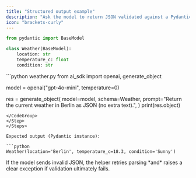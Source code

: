```yaml
---
title: "Structured output example"
description: "Ask the model to return JSON validated against a Pydantic schema."
icon: "brackets-curly"
---
```



<Steps>
<Step title="Define the schema">

```python
from pydantic import BaseModel

class Weather(BaseModel):
    location: str
    temperature_c: float
    condition: str
```

</Step>

<Step title="Call generate_object">

<CodeGroup>
```python weather.py
from ai_sdk import openai, generate_object

model = openai("gpt-4o-mini", temperature=0)

res = generate_object(
model=model,
schema=Weather,
prompt="Return the current weather in Berlin as JSON (no extra text).",
)
print(res.object)

````
</CodeGroup>
</Step>
</Steps>

Expected output (Pydantic instance):

```python
Weather(location='Berlin', temperature_c=18.3, condition='Sunny')
````

<Warning>
  If the model sends invalid JSON, the helper retries parsing *and* raises a clear exception if
  validation ultimately fails.
</Warning>
